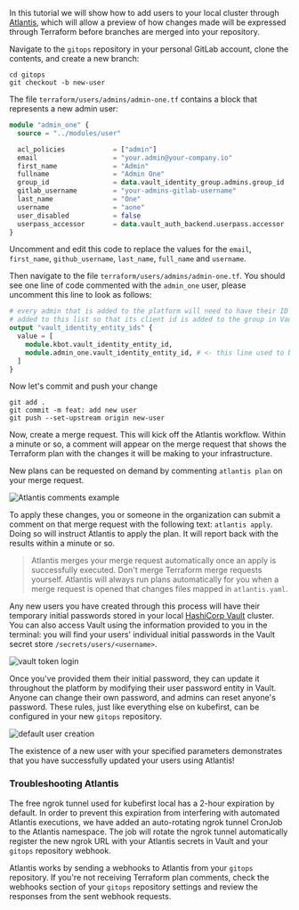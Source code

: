 In this tutorial we will show how to add users to your local cluster through [Atlantis](https://www.runatlantis.io/), which will allow a preview of how changes made will be expressed through Terraform before branches are merged into your repository.

Navigate to the `gitops` repository in your personal GitLab account, clone the contents, and create a new branch:

```shell
cd gitops
git checkout -b new-user
```

The file `terraform/users/admins/admin-one.tf` contains a block that represents a new admin user:

```terraform
module "admin_one" {
  source = "../modules/user"

  acl_policies            = ["admin"]
  email                   = "your.admin@your-company.io"
  first_name              = "Admin"
  fullname                = "Admin One"
  group_id                = data.vault_identity_group.admins.group_id
  gitlab_username         = "your-admins-gitlab-username"
  last_name               = "One"
  username                = "aone"
  user_disabled           = false
  userpass_accessor       = data.vault_auth_backend.userpass.accessor
}

```

Uncomment and edit this code to replace the values for the `email`, `first_name`, `github_username`, `last_name`, `full_name` and `username`.

Then navigate to the file `terraform/users/admins/admin-one.tf`. You should see one line of code commented with the `admin_one` user, please uncomment this line to look as follows:

```terraform
# every admin that is added to the platform will need to have their ID
# added to this list so that its client id is added to the group in Vault
output "vault_identity_entity_ids" {
  value = [
    module.kbot.vault_identity_entity_id,
    module.admin_one.vault_identity_entity_id, # <- this line used to be commented
  ]
}
```

Now let's commit and push your change

```shell
git add .
git commit -m feat: add new user
git push --set-upstream origin new-user
```

Now, create a merge request. This will kick off the Atlantis workflow. Within a minute or so, a comment will appear on the merge request that shows the Terraform plan with the changes it will be making to your infrastructure.

New plans can be requested on demand by commenting `atlantis plan` on your merge request.

![Atlantis comments example](../../../img/common/gitlab/atlantis-comments.png)

To apply these changes, you or someone in the organization can submit a comment on that merge request with the following text: `atlantis apply`. Doing so will instruct Atlantis to apply the plan. It will report back with the results within a minute or so.

> Atlantis merges your merge request automatically once an apply is successfully executed. Don't merge Terraform merge requests yourself. Atlantis will always run plans automatically for you when a merge request is opened that changes files mapped in `atlantis.yaml`.

Any new users you have created through this process will have their temporary initial passwords stored in your local [HashiCorp Vault](https://argocd.kubefirst.dev/applications/vault) cluster. You can also access Vault using the information provided to you in the terminal: you will find your users' individual initial passwords in the Vault secret store `/secrets/users/<username>`.

![vault token login](../../../img/kubefirst/local/vault-token-login.png)

Once you've provided them their initial password, they can update it throughout the platform by modifying their user password entity in Vault. Anyone can change their own password, and admins can reset anyone's password. These rules, just like everything else on kubefirst, can be configured in your new `gitops` repository.

![default user creation](../../../img/kubefirst/local/default-user-creation.png)

The existence of a new user with your specified parameters demonstrates that you have successfully updated your users using Atlantis!

### Troubleshooting Atlantis

The free ngrok tunnel used for kubefirst local has a 2-hour expiration by default. In order to prevent this expiration from interfering with automated Atlantis executions, we have added an auto-rotating ngrok tunnel CronJob to the Atlantis namespace. The job will rotate the ngrok tunnel automatically register the new ngrok URL with your Atlantis secrets in Vault and your `gitops` repository webhook.

Atlantis works by sending a webhooks to Atlantis from your `gitops` repository. If you're not receiving Terraform plan comments, check the webhooks section of your `gitops` repository settings and review the responses from the sent webhook requests.